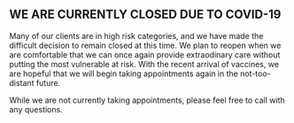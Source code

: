 ## WE ARE CURRENTLY CLOSED DUE TO COVID-19
Many of our clients are in high risk categories, and we have made the difficult decision to remain closed at this time. We plan to reopen when we are comfortable that we can once again provide extraodinary care without putting the most vulnerable at risk. With the recent arrival of vaccines, we are hopeful that we will begin taking appointments again in the not-too-distant future.

While we are not currently taking appointments, please feel free to call with any questions.

